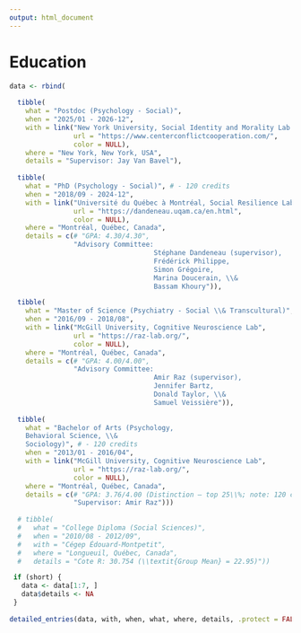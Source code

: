 ```yaml
---
output: html_document
---
```


# Education

\large

```r
data <- rbind(
  
  tibble(
    what = "Postdoc (Psychology - Social)",
    when = "2025/01 - 2026-12",
    with = link("New York University, Social Identity and Morality Lab \\& Center for Conflict and Cooperation",
                url = "https://www.centerconflictcooperation.com/",
                color = NULL),
    where = "New York, New York, USA",
    details = "Supervisor: Jay Van Bavel"), 
  
  tibble(
    what = "PhD (Psychology - Social)", # - 120 credits
    when = "2018/09 - 2024-12",
    with = link("Université du Québec à Montréal, Social Resilience Lab",
                url = "https://dandeneau.uqam.ca/en.html",
                color = NULL),
    where = "Montréal, Québec, Canada",
    details = c(# "GPA: 4.30/4.30",
                "Advisory Committee: 
                                    Stéphane Dandeneau (supervisor), 
                                    Frédérick Philippe,
                                    Simon Grégoire, 
                                    Marina Doucerain, \\&
                                    Bassam Khoury")), 

  tibble(
    what = "Master of Science (Psychiatry - Social \\& Transcultural)", # - 45 credits
    when = "2016/09 - 2018/08",
    with = link("McGill University, Cognitive Neuroscience Lab",
                url = "https://raz-lab.org/",
                color = NULL),
    where = "Montréal, Québec, Canada",
    details = c(# "GPA: 4.00/4.00",
                "Advisory Committee: 
                                    Amir Raz (supervisor), 
                                    Jennifer Bartz, 
                                    Donald Taylor, \\&
                                    Samuel Veissière")),
  
  tibble(
    what = "Bachelor of Arts (Psychology, 
    Behavioral Science, \\&
    Sociology)", # - 120 credits
    when = "2013/01 - 2016/04",
    with = link("McGill University, Cognitive Neuroscience Lab",
                url = "https://raz-lab.org/",
                color = NULL),
    where = "Montréal, Québec, Canada",
    details = c(# "GPA: 3.76/4.00 (Distinction – top 25\\%; note: 120 credits is equivalent to 40 classes)",
                "Supervisor: Amir Raz")))
  
  # tibble(
  #   what = "College Diploma (Social Sciences)",
  #   when = "2010/08 - 2012/09",
  #   with = "Cégep Édouard-Montpetit",
  #   where = "Longueuil, Québec, Canada",
  #   details = "Cote R: 30.754 (\\textit{Group Mean} = 22.95)"))

 if (short) {
   data <- data[1:7, ]
   data$details <- NA
 }
 
detailed_entries(data, with, when, what, where, details, .protect = FALSE)
```
